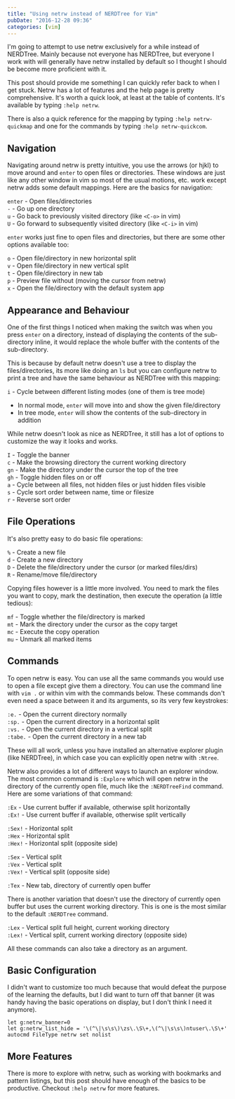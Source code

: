 ```yaml
---
title: "Using netrw instead of NERDTree for Vim"
pubDate: "2016-12-28 09:36"
categories: [vim]
---
```


I'm going to attempt to use netrw exclusively for a while instead of NERDTree.
Mainly because not everyone has NERDTree, but everyone I work with will
generally have netrw installed by default so I thought I should be become more
proficient with it.

This post should provide me something I can quickly refer back to when I get
stuck. Netrw has a lot of features and the help page is pretty comprehensive.
It's worth a quick look, at least at the table of contents. It's available by
typing `:help netrw`.

There is also a quick reference for the mapping by typing `:help netrw-quickmap`
and one for the commands by typing `:help netrw-quickcom`.

## Navigation

Navigating around netrw is pretty intuitive, you use the arrows (or hjkl) to
move around and `enter` to open files or directories. These windows are just
like any other window in vim so most of the usual motions, etc. work except
netrw adds some default mappings. Here are the basics for navigation:

`enter` - Open files/directories  
`-` - Go up one directory  
`u` - Go back to previously visited directory (like `<C-o>` in vim)  
`U` - Go forward to subsequently visited directory (like `<C-i>` in vim)

`enter` works just fine to open files and directories, but there are some other
options available too:

`o` - Open file/directory in new horizontal split  
`v` - Open file/directory in new vertical split  
`t` - Open file/directory in new tab  
`p` - Preview file without (moving the cursor from netrw)  
`x` - Open the file/directory with the default system app

## Appearance and Behaviour

One of the first things I noticed when making the switch was when you press
`enter` on a directory, instead of displaying the contents of the sub-directory
inline, it would replace the whole buffer with the contents of the
sub-directory.

This is because by default netrw doesn't use a tree to display the
files/directories, its more like doing an `ls` but you can configure netrw to
print a tree and have the same behaviour as NERDTree with this mapping:

`i` - Cycle between different listing modes (one of them is tree mode)

- In normal mode, `enter` will move into and show the given file/directory
- In tree mode, `enter` will show the contents of the sub-directory in addition

While netrw doesn't look as nice as NERDTree, it still has a lot of options to
customize the way it looks and works.

`I` - Toggle the banner  
`c` - Make the browsing directory the current working directory  
`gn` - Make the directory under the cursor the top of the tree  
`gh` - Toggle hidden files on or off  
`a` - Cycle between all files, not hidden files or just hidden files visible  
`s` - Cycle sort order between name, time or filesize  
`r` - Reverse sort order

## File Operations

It's also pretty easy to do basic file operations:

`%` - Create a new file  
`d` - Create a new directory  
`D` - Delete the file/directory under the cursor (or marked files/dirs)  
`R` - Rename/move file/directory

Copying files however is a little more involved. You need to mark the files you
want to copy, mark the destination, then execute the operation (a little
tedious):

`mf` - Toggle whether the file/directory is marked  
`mt` - Mark the directory under the cursor as the copy target  
`mc` - Execute the copy operation  
`mu` - Unmark all marked items

## Commands

To open netrw is easy. You can use all the same commands you would use to open a
file except give them a directory. You can use the command line with `vim .` or
within vim with the commands below. These commands don't even need a space
between it and its arguments, so its very few keystrokes:

`:e.` - Open the current directory normally  
`:sp.` - Open the current directory in a horizontal split  
`:vs.` - Open the current directory in a vertical split  
`:tabe.` - Open the current directory in a new tab

These will all work, unless you have installed an alternative explorer plugin
(like NERDTree), in which case you can explicitly open netrw with `:Ntree`.

Netrw also provides a lot of different ways to launch an explorer window. The
most common command is `:Explore` which will open netrw in the directory of the
currently open file, much like the `:NERDTreeFind` command. Here are some
variations of that command:

`:Ex` - Use current buffer if available, otherwise split horizontally  
`:Ex!` - Use current buffer if available, otherwise split vertically

`:Sex!` - Horizontal split  
`:Hex` - Horizontal split  
`:Hex!` - Horizontal split (opposite side)

`:Sex` - Vertical split  
`:Vex` - Vertical split  
`:Vex!` - Vertical split (opposite side)

`:Tex` - New tab, directory of currently open buffer

There is another variation that doesn't use the directory of currently open
buffer but uses the current working directory. This is one is the most similar
to the default `:NERDTree` command.

`:Lex` - Vertical split full height, current working directory  
`:Lex!` - Vertical split, current working directory (opposite side)

All these commands can also take a directory as an argument.

## Basic Configuration

I didn't want to customize too much because that would defeat the purpose of the
learning the defaults, but I did want to turn off that banner (it was handy
having the basic operations on display, but I don't think I need it anymore).

```vim
let g:netrw_banner=0
let g:netrw_list_hide = '\(^\|\s\s\)\zs\.\S\+,\(^\|\s\s\)ntuser\.\S\+'
autocmd FileType netrw set nolist
```

## More Features

There is more to explore with netrw, such as working with bookmarks and pattern
listings, but this post should have enough of the basics to be productive.
Checkout `:help netrw` for more features.
